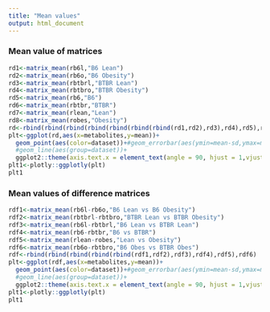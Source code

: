 ```yaml
---
title: "Mean values"
output: html_document
---
```


### Mean value of matrices

```r
rd1<-matrix_mean(rb6l,"B6 Lean")
rd2<-matrix_mean(rb6o,"B6 Obesity")
rd3<-matrix_mean(rbtbrl,"BTBR Lean")
rd4<-matrix_mean(rbtbro,"BTBR Obesity")
rd5<-matrix_mean(rb6,"B6")
rd6<-matrix_mean(rbtbr,"BTBR")
rd7<-matrix_mean(rlean,"Lean")
rd8<-matrix_mean(robes,"Obesity")
rd<-rbind(rbind(rbind(rbind(rbind(rbind(rbind(rd1,rd2),rd3),rd4),rd5),rd6),rd7),rd8)
plt<-ggplot(rd,aes(x=metabolites,y=mean))+
  geom_point(aes(color=dataset))+#geom_errorbar(aes(ymin=mean-sd,ymax=mean+sd,color=dataset))+
  #geom_line(aes(group=dataset))+
  ggplot2::theme(axis.text.x = element_text(angle = 90, hjust = 1,vjust = 0.5))
plt1<-plotly::ggplotly(plt)
plt1  
```


### Mean values of difference matrices

```r

rdf1<-matrix_mean(rb6l-rb6o,"B6 Lean vs B6 Obesity")
rdf2<-matrix_mean(rbtbrl-rbtbro,"BTBR Lean vs BTBR Obesity")
rdf3<-matrix_mean(rb6l-rbtbrl,"B6 Lean vs BTBR Lean")
rdf4<-matrix_mean(rb6-rbtbr,"B6 vs BTBR")
rdf5<-matrix_mean(rlean-robes,"Lean vs Obesity")
rdf6<-matrix_mean(rb6o-rbtbro,"B6 Obes vs BTBR Obes")
rdf<-rbind(rbind(rbind(rbind(rbind(rdf1,rdf2),rdf3),rdf4),rdf5),rdf6)
plt<-ggplot(rdf,aes(x=metabolites,y=mean))+
  geom_point(aes(color=dataset))+#geom_errorbar(aes(ymin=mean-sd,ymax=mean+sd,color=dataset))+
  #geom_line(aes(group=dataset))+
  ggplot2::theme(axis.text.x = element_text(angle = 90, hjust = 1,vjust = 0.5))
plt1<-plotly::ggplotly(plt)
plt1         


```

